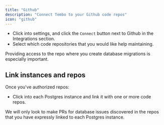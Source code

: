 ```yaml
---
title: "Github"
description: "Connect Tembo to your Github code repos"
icon: "github"
---
```


- Click into settings, and click the `Connect` button next to Github in the Integrations section.
- Select which code repositories that you would like help maintaining.

<Info>
  Providing access to the repo where you create database migrations is especially important.
</Info>

## Link instances and repos

Once you've authorized repos:

- Click into each Postgres instance and link it with one or more code repos.

<Info>
  We will only look to make PRs for database issues discovered in the repos that you have expressly
  linked to each Postgres instance.
</Info>